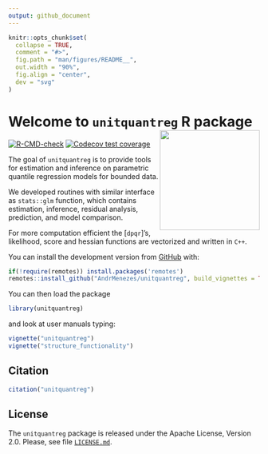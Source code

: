 ```yaml
---
output: github_document
---
```


<!-- README.md is generated from README.Rmd. Please edit that file -->

```r
knitr::opts_chunk$set(
  collapse = TRUE,
  comment = "#>",
  fig.path = "man/figures/README__",
  out.width = "90%",
  fig.align = "center",
  dev = "svg"
)
```

# Welcome to `unitquantreg` R package <img src="man/figures/unitquantreg_hex.png" align="right" alt="" width="200">

<!-- badges: start -->
[![R-CMD-check](https://github.com/AndrMenezes/unitquantreg/actions/workflows/R-CMD-check.yaml/badge.svg)](https://github.com/AndrMenezes/unitquantreg/actions/workflows/R-CMD-check.yaml)
[![Codecov test coverage](https://codecov.io/gh/AndrMenezes/unitquantreg/branch/main/graph/badge.svg)](https://app.codecov.io/gh/AndrMenezes/unitquantreg?branch=main)
<!-- badges: end -->

The goal of `unitquantreg` is to provide tools for estimation and inference on
parametric quantile regression models for bounded data.

We developed routines with similar interface as `stats::glm` function,
which contains estimation, inference, residual analysis, prediction, and
model comparison.

For more computation efficient the [`dpqr`]'s, likelihood, score and
hessian functions are vectorized and written in `C++`.

You can install the development version from [GitHub](https://github.com/) with:

```r
if(!require(remotes)) install.packages('remotes')
remotes::install_github("AndrMenezes/unitquantreg", build_vignettes = TRUE)
```

You can then load the package

```r
library(unitquantreg)
```

and look at user manuals typing:

```r
vignette("unitquantreg")
vignette("structure_functionality")
```

## Citation

```r
citation("unitquantreg")
```

## License

The `unitquantreg` package is released under the Apache License, Version 2.0.
Please, see file [`LICENSE.md`](https://github.com/AndrMenezes/unitquantreg/blob/master/LICENSE.md).
